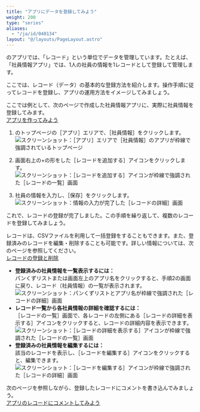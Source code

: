 ```yaml
---
title: "アプリにデータを登録してみよう"
weight: 200
type: "series"
aliases:
  - "/ja/id/040134"
layout: "@/layouts/PageLayout.astro"
---
```




<Kintone />のアプリでは、「レコード」という単位でデータを管理しています。たとえば、「社員情報アプリ」では、1人の社員の情報を1レコードとして登録して管理します。

ここでは、レコード（データ）の基本的な登録方法を紹介します。操作手順に従ってレコードを登録し、アプリの運用方法をイメージしてみましょう。

ここでは例として、次のページで作成した社員情報アプリに、実際に社員情報を登録してみます。  
[アプリを作ってみよう](/k/ja/id/040133.html)

1. <Kintone />のトップページの<Wovn>［アプリ］</Wovn>エリアで、<Wovn>［社員情報］</Wovn>をクリックします。
   <Img src="/k/kintone/img-ja/add_record_app_img01.png" alt="スクリーンショット：［アプリ］エリアで［社員情報］のアプリが枠線で強調されているトップページ" />

1. 画面右上の+の形をした<Wovn>［レコードを追加する］</Wovn>アイコンをクリックします。
   <Img src="/k/kintone/img-ja/add_record_app_img02.png" alt="スクリーンショット：［レコードを追加する］アイコンが枠線で強調された［レコードの一覧］画面" />

1. 社員の情報を入力し、<Wovn>［保存］</Wovn>をクリックします。
   <Img src="/k/kintone/img-ja/add_record_app_img03.png" alt="スクリーンショット：情報の入力が完了した［レコードの詳細］画面" />

これで、レコードの登録が完了しました。この手順を繰り返して、複数のレコードを登録してみましょう。

<Hint>

レコードは、CSVファイルを利用して一括登録をすることもできます。また、登録済みのレコードを編集・削除することも可能です。詳しい情報については、次のページを参照してください。  
[レコードの登録と削除](/k/ja/id/040714.html)

</Hint>

* **登録済みの社員情報を一覧表示するには：**  
  パンくずリストまたは画面左上のアプリ名をクリックすると、手順2の画面に戻り、レコード（社員情報）の一覧が表示されます。
  <Img src="/k/kintone/img-ja/add_record_app_img04.png" alt="スクリーンショット：パンくずリストとアプリ名が枠線で強調された［レコードの詳細］画面" />
* **レコード一覧から各社員情報の詳細を確認するには：**  
  <Wovn>［レコードの一覧］</Wovn>画面で、各レコードの左側にある<Wovn>［レコードの詳細を表示する］</Wovn>アイコンをクリックすると、レコードの詳細内容を表示できます。
  <Img src="/k/kintone/img-ja/add_record_app_img05.png" alt="スクリーンショット：［レコードの詳細を表示する］アイコンが枠線で強調された［レコードの一覧］画面" />
* **登録済みの社員情報を編集するには：**  
  該当のレコードを表示し、<Wovn>［レコードを編集する］</Wovn>アイコンをクリックすると、編集できます。  
  <Img src="/k/kintone/img-ja/edit_record_details_02.png" alt="スクリーンショット：［レコードを編集する］アイコンが枠線で強調された［レコードの詳細］画面" />

次のページを参照しながら、登録したレコードにコメントを書き込んでみましょう。  
[アプリのレコードにコメントしてみよう](/k/ja/id/040132.html)
